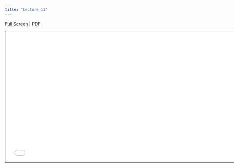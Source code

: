 ```yaml
---
title: "Lecture 11"
---
```



[Full Screen](lecture-11.qmd) | [PDF](lecture-11.pdf) 

```{=html}
<iframe class="slide-deck" src="lecture-11.html" height="420" width="747" style="border: 1px solid #2e3846;"></iframe>
```



